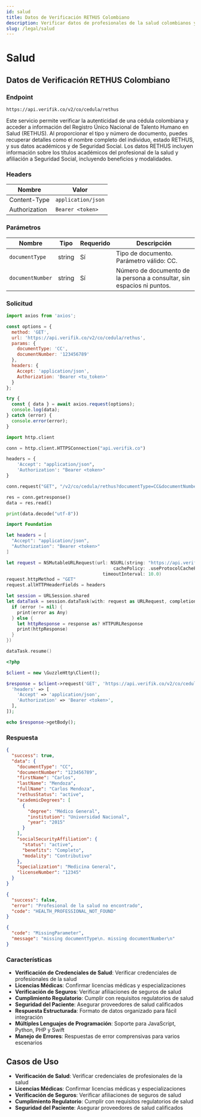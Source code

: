 ```yaml
---
id: salud
title: Datos de Verificación RETHUS Colombiano
description: Verificar datos de profesionales de la salud colombianos y afiliaciones
slug: /legal/salud
---
```



# Salud

## Datos de Verificación RETHUS Colombiano

### Endpoint

```
https://api.verifik.co/v2/co/cedula/rethus
```

Este servicio permite verificar la autenticidad de una cédula colombiana y acceder a información del Registro Único Nacional de Talento Humano en Salud (RETHUS). Al proporcionar el tipo y número de documento, puedes recuperar detalles como el nombre completo del individuo, estado RETHUS, y sus datos académicos y de Seguridad Social. Los datos RETHUS incluyen información sobre los títulos académicos del profesional de la salud y afiliación a Seguridad Social, incluyendo beneficios y modalidades.

### Headers

| Nombre         | Valor              |
| -------------- | ------------------ |
| Content-Type   | `application/json` |
| Authorization  | `Bearer <token>`   |

### Parámetros

| Nombre           | Tipo   | Requerido | Descripción                                    |
| ---------------- | ------ | --------- | ---------------------------------------------- |
| `documentType`   | string | Sí        | Tipo de documento. Parámetro válido: CC.       |
| `documentNumber` | string | Sí        | Número de documento de la persona a consultar, sin espacios ni puntos. |

### Solicitud

<Tabs>
  <TabItem value="javascript" label="JavaScript">

```javascript
import axios from 'axios';

const options = {
  method: 'GET',
  url: 'https://api.verifik.co/v2/co/cedula/rethus',
  params: {
    documentType: 'CC',
    documentNumber: '123456789'
  },
  headers: {
    Accept: 'application/json',
    Authorization: 'Bearer <tu_token>'
  }
};

try {
  const { data } = await axios.request(options);
  console.log(data);
} catch (error) {
  console.error(error);
}
```

  </TabItem>
  <TabItem value="python" label="Python">

```python
import http.client

conn = http.client.HTTPSConnection("api.verifik.co")

headers = {
    'Accept': "application/json",
    'Authorization': "Bearer <token>"
}

conn.request("GET", "/v2/co/cedula/rethus?documentType=CC&documentNumber=123456789", headers=headers)

res = conn.getresponse()
data = res.read()

print(data.decode("utf-8"))
```

  </TabItem>
  <TabItem value="swift" label="Swift">

```swift
import Foundation

let headers = [
  "Accept": "application/json",
  "Authorization": "Bearer <token>"
]

let request = NSMutableURLRequest(url: NSURL(string: "https://api.verifik.co/v2/co/cedula/rethus?documentType=CC&documentNumber=123456789")! as URL,
                                        cachePolicy: .useProtocolCachePolicy,
                                    timeoutInterval: 10.0)
request.httpMethod = "GET"
request.allHTTPHeaderFields = headers

let session = URLSession.shared
let dataTask = session.dataTask(with: request as URLRequest, completionHandler: { (data, response, error) -> Void in
  if (error != nil) {
    print(error as Any)
  } else {
    let httpResponse = response as? HTTPURLResponse
    print(httpResponse)
  }
})

dataTask.resume()
```

  </TabItem>
  <TabItem value="php" label="PHP">

```php
<?php

$client = new \GuzzleHttp\Client();

$response = $client->request('GET', 'https://api.verifik.co/v2/co/cedula/rethus?documentType=CC&documentNumber=123456789', [
  'headers' => [
    'Accept' => 'application/json',
    'Authorization' => 'Bearer <token>',
  ],
]);

echo $response->getBody();
```

  </TabItem>
</Tabs>

### Respuesta

<Tabs>
  <TabItem value="200" label="200">

```json
{
  "success": true,
  "data": {
    "documentType": "CC",
    "documentNumber": "123456789",
    "firstName": "Carlos",
    "lastName": "Mendoza",
    "fullName": "Carlos Mendoza",
    "rethusStatus": "active",
    "academicDegrees": [
      {
        "degree": "Médico General",
        "institution": "Universidad Nacional",
        "year": "2015"
      }
    ],
    "socialSecurityAffiliation": {
      "status": "active",
      "benefits": "Completo",
      "modality": "Contributivo"
    },
    "specialization": "Medicina General",
    "licenseNumber": "12345"
  }
}
```

  </TabItem>
  <TabItem value="404" label="404">

```json
{
  "success": false,
  "error": "Profesional de la salud no encontrado",
  "code": "HEALTH_PROFESSIONAL_NOT_FOUND"
}
```

  </TabItem>
  <TabItem value="409" label="409">

```json
{
  "code": "MissingParameter",
  "message": "missing documentType\n. missing documentNumber\n"
}
```

  </TabItem>
</Tabs>

### Características

-   **Verificación de Credenciales de Salud**: Verificar credenciales de profesionales de la salud
-   **Licencias Médicas**: Confirmar licencias médicas y especializaciones
-   **Verificación de Seguros**: Verificar afiliaciones de seguros de salud
-   **Cumplimiento Regulatorio**: Cumplir con requisitos regulatorios de salud
-   **Seguridad del Paciente**: Asegurar proveedores de salud calificados
-   **Respuesta Estructurada**: Formato de datos organizado para fácil integración
-   **Múltiples Lenguajes de Programación**: Soporte para JavaScript, Python, PHP y Swift
-   **Manejo de Errores**: Respuestas de error comprensivas para varios escenarios

## Casos de Uso

- **Verificación de Salud**: Verificar credenciales de profesionales de la salud
- **Licencias Médicas**: Confirmar licencias médicas y especializaciones
- **Verificación de Seguros**: Verificar afiliaciones de seguros de salud
- **Cumplimiento Regulatorio**: Cumplir con requisitos regulatorios de salud
- **Seguridad del Paciente**: Asegurar proveedores de salud calificados
